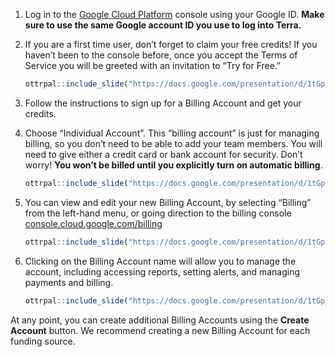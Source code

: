 1. Log in to the [Google Cloud Platform](https://console.cloud.google.com/) console using your Google ID. **Make sure to use the same Google account ID you use to log into Terra.**  

1. If you are a first time user, don’t forget to claim your free credits! If you haven't been to the console before, once you accept the Terms of Service you will be greeted with an invitation to "Try for Free."

    ```r
ottrpal::include_slide("https://docs.google.com/presentation/d/1tGpzZaQxoTAcxs_nyyNL2FOqypjEofEnMVpBtZiAw4A/edit#slide=id.g116ca06e27d_0_0")
    ```

1. Follow the instructions to sign up for a Billing Account and get your credits. 

1. Choose “Individual Account”. This “billing account” is just for managing billing, so you don’t need to be able to add your team members. You will need to give either a credit card or bank account for security. Don't worry! **You won't be billed until you explicitly turn on automatic billing**.

    ```r
ottrpal::include_slide("https://docs.google.com/presentation/d/1tGpzZaQxoTAcxs_nyyNL2FOqypjEofEnMVpBtZiAw4A/edit#slide=id.g116ca06e27d_0_146")
    ```

1. You can view and edit your new Billing Account, by selecting “Billing” from the left-hand menu, or going direction to the billing console [console.cloud.google.com/billing](https://console.cloud.google.com/billing) 

    ```r
ottrpal::include_slide("https://docs.google.com/presentation/d/1tGpzZaQxoTAcxs_nyyNL2FOqypjEofEnMVpBtZiAw4A/edit#slide=id.g116ca06e27d_0_293")
    ```

1. Clicking on the Billing Account name will allow you to manage the account, including accessing reports, setting alerts, and managing payments and billing.

    ```r
ottrpal::include_slide("https://docs.google.com/presentation/d/1tGpzZaQxoTAcxs_nyyNL2FOqypjEofEnMVpBtZiAw4A/edit#slide=id.g116ca06e27d_0_437")
    ```

At any point, you can create additional Billing Accounts using the **Create Account** button.  We recommend creating a new Billing Account for each funding source.
